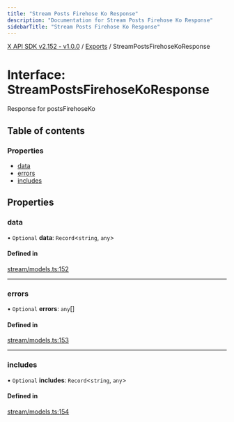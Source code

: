 ```yaml
---
title: "Stream Posts Firehose Ko Response"
description: "Documentation for Stream Posts Firehose Ko Response"
sidebarTitle: "Stream Posts Firehose Ko Response"
---
```


[X API SDK v2.152 - v1.0.0](../README.md) / [Exports](../modules.md) / StreamPostsFirehoseKoResponse

# Interface: StreamPostsFirehoseKoResponse

Response for postsFirehoseKo

## Table of contents

### Properties

- [data](StreamPostsFirehoseKoResponse.md#data)
- [errors](StreamPostsFirehoseKoResponse.md#errors)
- [includes](StreamPostsFirehoseKoResponse.md#includes)

## Properties

### data

• `Optional` **data**: `Record`\<`string`, `any`\>

#### Defined in

[stream/models.ts:152](https://github.com/xdevplatform/xdk/blob/ad4172ef5f68f089e0f077a190b271016dd35bf7/xdk/typescript/src/stream/models.ts#L152)

___

### errors

• `Optional` **errors**: `any`[]

#### Defined in

[stream/models.ts:153](https://github.com/xdevplatform/xdk/blob/ad4172ef5f68f089e0f077a190b271016dd35bf7/xdk/typescript/src/stream/models.ts#L153)

___

### includes

• `Optional` **includes**: `Record`\<`string`, `any`\>

#### Defined in

[stream/models.ts:154](https://github.com/xdevplatform/xdk/blob/ad4172ef5f68f089e0f077a190b271016dd35bf7/xdk/typescript/src/stream/models.ts#L154)
